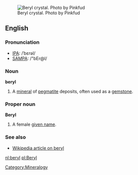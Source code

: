 [[Image:Pfberyl.jpg|thumbnail|Beryl crystal. Photo by Pinkfud]]
==English==
===Pronunciation===
*[[IPA]]: /ˈbɛrəl/
*[[SAMPA]]: /"bEr@l/

===Noun===
'''beryl'''

#A [[mineral]] of [[pegmatite]] deposits, often used as a [[gemstone]].

===Proper noun===
'''Beryl'''

#A female [[given name]].

===See also===
*[[w:beryl|Wikipedia article on beryl]]

[[Category:Mineralogy]]

[[nl:beryl]]
[[pl:Beryl]]